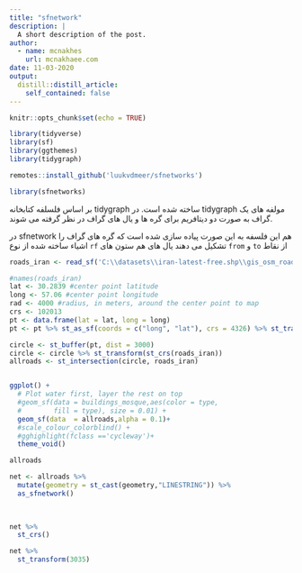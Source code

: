 ---
title: "sfnetwork"
description: |
  A short description of the post.
author:
  - name: mcnakhes
    url: mcnakhaee.com
date: 11-03-2020
output:
  distill::distill_article:
    self_contained: false
---

```{r setup, include=FALSE}
knitr::opts_chunk$set(echo = TRUE)
```

```{r}
library(tidyverse)
library(sf)
library(ggthemes)
library(tidygraph)
```


```{r,eval=FALSE}
remotes::install_github('luukvdmeer/sfnetworks')
```
```{r}
library(sfnetworks)
```

بر اساس فلسلفه کتابخانه tidygraph ساخته شده است. 
در tidygraph مولفه های یک گراف به صورت دو دیتافریم برای گره ها و یال های گراف در نظر گرفته می شوند.

در sfnetwork هم این فلسفه به این صورت پیاده سازی شده است که گره های گراف را اشیاء ساخته شده از نوع `rf` تشکیل می دهند
یال های هم ستون های `from` و `to` از نقاط 



```{r}
roads_iran <- read_sf('C:\\datasets\\iran-latest-free.shp\\gis_osm_roads_free_1.shp')

```

```{r}
#names(roads_iran)
lat <- 30.2839 #center point latitude
long <- 57.06 #center point longitude
rad <- 4000 #radius, in meters, around the center point to map
crs <- 102013 
pt <- data.frame(lat = lat, long = long)
pt <- pt %>% st_as_sf(coords = c("long", "lat"), crs = 4326) %>% st_transform(2111)

circle <- st_buffer(pt, dist = 3000)
circle <- circle %>% st_transform(st_crs(roads_iran))
allroads <- st_intersection(circle, roads_iran)


ggplot() +
  # Plot water first, layer the rest on top
  #geom_sf(data = buildings_mosque,aes(color = type,
  #        fill = type), size = 0.01) +
  geom_sf(data  = allroads,alpha = 0.1)+
  #scale_colour_colorblind() +
  #gghighlight(fclass =='cycleway')+
  theme_void()
```
```{r}
allroads
```
```{r}
net <- allroads %>% 
  mutate(geometry = st_cast(geometry,"LINESTRING")) %>% 
  as_sfnetwork() 
  
  
```
```{r}
net %>% 
  st_crs()
```

```{r}
net %>% 
  st_transform(3035)
```


